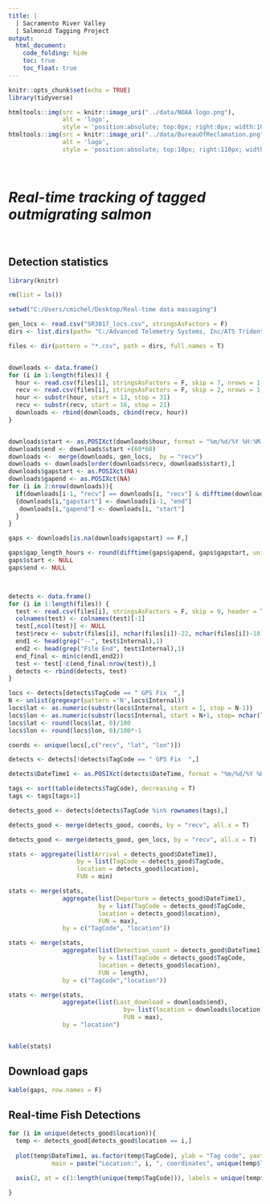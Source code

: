 ```yaml
---
title: |
  | Sacramento River Valley 
  | Salmonid Tagging Project
output:
  html_document:
    code_folding: hide
    toc: true
    toc_float: true
---
```

```r
knitr::opts_chunk$set(echo = TRUE)
library(tidyverse)
```

```r
htmltools::img(src = knitr::image_uri("../data/NOAA logo.png"), 
               alt = 'logo', 
               style = 'position:absolute; top:0px; right:0px; width:100px;')
htmltools::img(src = knitr::image_uri("../data/BureauOfReclamation.png"), 
               alt = 'logo', 
               style = 'position:absolute; top:10px; right:110px; width:200px;')
```

<br/>


# *Real-time tracking of tagged outmigrating salmon*

<br/>

## Detection statistics
``` r

library(knitr)

rm(list = ls())

setwd("C:/Users/cmichel/Desktop/Real-time data massaging")

gen_locs <- read.csv("SR3017_locs.csv", stringsAsFactors = F)
dirs <- list.dirs(path= "C:/Advanced Telemetry Systems, Inc/ATS Trident Receiver/Data")

files <- dir(pattern = "*.csv", path = dirs, full.names = T)


downloads <- data.frame()
for (i in 1:length(files)) {
  hour <- read.csv(files[i], stringsAsFactors = F, skip = 7, nrows = 1, header = F)
  recv <- read.csv(files[i], stringsAsFactors = F, skip = 2, nrows = 1, header = F)
  hour <- substr(hour, start = 13, stop = 31)
  recv <- substr(recv, start = 16, stop = 21)
  downloads <- rbind(downloads, cbind(recv, hour))
}


downloads$start <- as.POSIXct(downloads$hour, format = "%m/%d/%Y %H:%M:%S")
downloads$end <- downloads$start +(60*60)
downloads <-  merge(downloads, gen_locs,  by = "recv")
downloads <- downloads[order(downloads$recv, downloads$start),]
downloads$gapstart <- as.POSIXct(NA)
downloads$gapend <- as.POSIXct(NA)
for (i in 2:nrow(downloads)){
  if(downloads[i-1, "recv"] == downloads[i, "recv"] & difftime(downloads[i, "start"], downloads[i-1, "start"], units = "hours") > 1.25 )
  {downloads[i,"gapstart"] <- downloads[i-1, "end"]
   downloads[i,"gapend"] <- downloads[i, "start"]
  }
}

gaps <- downloads[is.na(downloads$gapstart) == F,]

gaps$gap_length_hours <- round(difftime(gaps$gapend, gaps$gapstart, units = "hours"), 0)
gaps$start <- NULL
gaps$end <- NULL



detects <- data.frame()
for (i in 1:length(files)) {
  test <- read.csv(files[i], stringsAsFactors = F, skip = 9, header = T,  row.names=NULL)
  colnames(test) <- colnames(test)[-1]
  test[,ncol(test)] <- NULL
  test$recv <- substr(files[i], nchar(files[i])-22, nchar(files[i])-18)
  end1 <- head(grep("--", test$Internal),1)
  end2 <- head(grep("File End", test$Internal),1)
  end_final <- min(c(end1,end2))
  test <- test[-c(end_final:nrow(test)),]
  detects <- rbind(detects, test)
}

locs <- detects[detects$TagCode == " GPS Fix  ",]
N <- unlist(gregexpr(pattern ='N',locs$Internal))
locs$lat <- as.numeric(substr(locs$Internal, start = 1, stop = N-1))
locs$lon <- as.numeric(substr(locs$Internal, start = N+1, stop= nchar(locs$Internal)-2))
locs$lat <- round(locs$lat, 0)/100
locs$lon <- round(locs$lon, 0)/100*-1

coords <- unique(locs[,c("recv", "lat", "lon")])

detects <- detects[!detects$TagCode == " GPS Fix  ",]

detects$DateTime1 <- as.POSIXct(detects$DateTime, format = "%m/%d/%Y %H:%M:%S.%OS")

tags <- sort(table(detects$TagCode), decreasing = T)
tags <- tags[tags>1]

detects_good <- detects[detects$TagCode %in% rownames(tags),]

detects_good <- merge(detects_good, coords, by = "recv", all.x = T)

detects_good <- merge(detects_good, gen_locs, by = "recv", all.x = T)

stats <- aggregate(list(Arrival = detects_good$DateTime1), 
                   by = list(TagCode = detects_good$TagCode, 
                   location = detects_good$location), 
                   FUN = min)

stats <- merge(stats, 
               aggregate(list(Departure = detects_good$DateTime1), 
                         by = list(TagCode = detects_good$TagCode, 
                         location = detects_good$location), 
                         FUN = max), 
               by = c("TagCode", "location"))

stats <- merge(stats, 
               aggregate(list(Detection_count = detects_good$DateTime1), 
                         by = list(TagCode = detects_good$TagCode, 
                         location = detects_good$location), 
                         FUN = length), 
               by = c("TagCode","location"))

stats <- merge(stats, 
               aggregate(list(Last_download = downloads$end), 
                                by= list(location = downloads$location), 
                                FUN = max), 
               by = "location")


kable(stats)

````


## Download gaps

```r
kable(gaps, row.names = F)
```


## Real-time Fish Detections

```r
for (i in unique(detects_good$location)){
  temp <- detects_good[detects_good$location == i,]
  
  plot(temp$DateTime1, as.factor(temp$TagCode), ylab = "Tag code", yaxt = "n", xlab = "Date",
            main = paste("Location:", i, ", coordinates", unique(temp$lat), unique(temp$lon)))

  axis(2, at = c(1:length(unique(temp$TagCode))), labels = unique(temp$TagCode))
  
}

```
